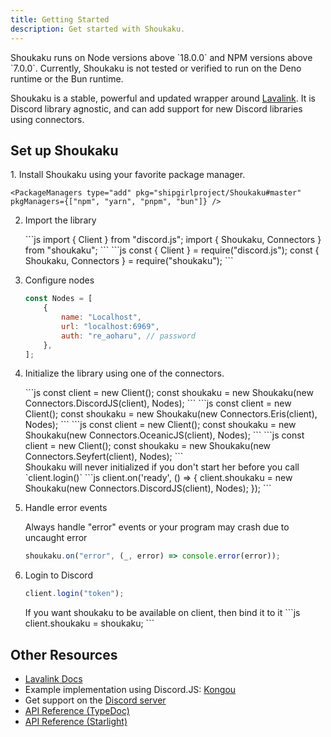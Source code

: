 ```yaml
---
title: Getting Started
description: Get started with Shoukaku.
---
```



<Aside type="tip">
Shoukaku runs on Node versions above `18.0.0` and NPM versions above `7.0.0`.
Currently, Shoukaku is not tested or verified to run on the Deno runtime or the Bun runtime.
</Aside>  

Shoukaku is a stable, powerful and updated wrapper around [Lavalink](https://lavalink.dev/). It is Discord library agnostic, and can add support for new Discord libraries using connectors.

## Set up Shoukaku
<Steps>
1. Install Shoukaku using your favorite package manager.

    <PackageManagers type="add" pkg="shipgirlproject/Shoukaku#master" pkgManagers={["npm", "yarn", "pnpm", "bun"]} />

2. Import the library

    <Tabs>
        <TabItem label="ESM">
            ```js
            import { Client } from "discord.js";
            import { Shoukaku, Connectors } from "shoukaku";
            ```
        </TabItem>
        <TabItem label="CJS">
            ```js
            const { Client } = require("discord.js");
            const { Shoukaku, Connectors } = require("shoukaku");
            ```
        </TabItem>
    </Tabs>

3. Configure nodes

    ```js
    const Nodes = [
        {
            name: "Localhost",
            url: "localhost:6969",
            auth: "re_aoharu", // password
        },
    ];
    ```

4. Initialize the library using one of the connectors.
    
    <Tabs>
        <TabItem label="Discord.JS">
            ```js
            const client = new Client();
            const shoukaku = new Shoukaku(new Connectors.DiscordJS(client), Nodes);
            ```
        </TabItem>
        <TabItem label="Eris">
            ```js
            const client = new Client();
            const shoukaku = new Shoukaku(new Connectors.Eris(client), Nodes);
            ```
        </TabItem>
        <TabItem label="Oceanic.JS">
            ```js
            const client = new Client();
            const shoukaku = new Shoukaku(new Connectors.OceanicJS(client), Nodes);
            ```
        </TabItem>
        <TabItem label="Seyfert">
            ```js
            const client = new Client();
            const shoukaku = new Shoukaku(new Connectors.Seyfert(client), Nodes);
            ```
        </TabItem>
    </Tabs>

    <Aside type="danger" title="Do not ever do this!">
        Shoukaku will never initialized if you don't start her before you call `client.login()`
        ```js
        client.on('ready', () => {
            client.shoukaku = new Shoukaku(new Connectors.DiscordJS(client), Nodes);
        });
        ```
    </Aside>

5. Handle error events

    Always handle "error" events or your program may crash due to uncaught error
    ```js
    shoukaku.on("error", (_, error) => console.error(error));
    ```

6. Login to Discord

    ```js
    client.login("token");
    ```

    <Aside type="tip">
    If you want shoukaku to be available on client, then bind it to it
    ```js
    client.shoukaku = shoukaku;
    ```
    </Aside>         

</Steps>

## Other Resources

- [Lavalink Docs](https://lavalink.dev)
- Example implementation using Discord.JS: [Kongou](https://github.com/Deivu/Kongou)
- Get support on the [Discord server](https://discord.gg/FVqbtGu)
- [API Reference (TypeDoc)](https://shoukaku.shipgirl.moe)
- [API Reference (Starlight)](/api/classes/shoukaku)
